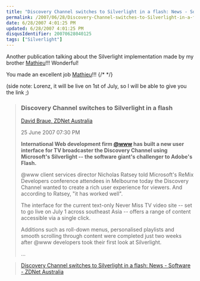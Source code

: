 ```yaml
---
title: "Discovery Channel switches to Silverlight in a flash: News - Software - ZDNet Australia"
permalink: /2007/06/28/Discovery-Channel-switches-to-Silverlight-in-a-flash-News-Software-ZDNet-Australia/
date: 6/28/2007 4:01:25 PM
updated: 6/28/2007 4:01:25 PM
disqusIdentifier: 20070628040125
tags: ["Silverlight"]
---
```

Another publication talking about the Silverlight implementation made by my brother [Mathieu](http://www.techheadbrothers.com/Auteurs.aspx?Id=337eb7bf-2bba-417c-be9d-20488ba6732a)!!! Wonderful!

You made an excellent job [Mathieu](http://www.techheadbrothers.com/Auteurs.aspx?Id=337eb7bf-2bba-417c-be9d-20488ba6732a)!!!
{/* <!-- more --> */}

(side note: Lorenz, it will be live on 1st of July, so I will be able to give you the link ;)

> ### Discovery Channel switches to Silverlight in a flash
> 
> [David Braue, ZDNet Australia](mailto:edit@zdnet.com.au)
> 
> 25 June 2007 07:30 PM
> 
> **International Web development firm [@www](http://www.atwww.com/page.asp?partid=1) has built a new user interface for TV broadcaster the Discovery Channel using Microsoft's Silverlight -- the software giant's challenger to Adobe's Flash.**
> 
> @www client services director Nicholas Ratsey told Microsoft's ReMix Developers conference attendees in Melbourne today the Discovery Channel wanted to create a rich user experience for viewers. And according to Ratsey, "it has worked well".
> 
> The interface for the current text-only Never Miss TV video site -- set to go live on July 1 across southeast Asia -- offers a range of content accessible via a single click.
> 
> Additions such as roll-down menus, personalised playlists and smooth scrolling through content were completed just two weeks after @www developers took their first look at Silverlight.
> 
> ...

> [Discovery Channel switches to Silverlight in a flash: News - Software - ZDNet Australia](http://www.zdnet.com.au/news/software/soa/Discovery-Channel-switches-to-Silverlight-in-a-flash/0,130061733,339279044,00.htm)
